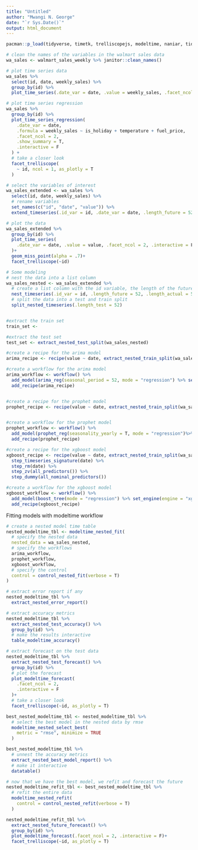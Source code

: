 ```yaml
---
title: "Untitled"
author: "Mwangi N. George"
date: "`r Sys.Date()`"
output: html_document
---
```



```r
pacman::p_load(tidyverse, timetk, trelliscopejs, modeltime, naniar, tidymodels) #load packages

# clean the names of the variables in the walmart sales data
wa_sales <- walmart_sales_weekly %>% janitor::clean_names()

# plot time series data
wa_sales %>% 
  select(id, date, weekly_sales) %>% 
  group_by(id) %>% 
  plot_time_series(.date_var = date, .value = weekly_sales, .facet_ncol = 2)

# plot time series regression
wa_sales %>% 
  group_by(id) %>% 
  plot_time_series_regression(
    .date_var = date,
    .formula = weekly_sales ~ is_holiday + temperature + fuel_price,
    .facet_ncol = 2, 
    .show_summary = T,
    .interactive = F
  ) +
  # take a closer look
  facet_trelliscope(
    ~ id, ncol = 1, as_plotly = T
  )


```

```r

# select the variables of interest
wa_sales_extended <- wa_sales %>% 
  select(id, date, weekly_sales) %>% 
  # rename variables
  set_names(c("id", "date", "value")) %>% 
  extend_timeseries(.id_var = id, .date_var = date, .length_future = 52)

# plot the data
wa_sales_extended %>% 
  group_by(id) %>% 
  plot_time_series(
    .date_var = date, .value = value, .facet_ncol = 2, .interactive = F
  )+
  geom_miss_point(alpha = .7)+
  facet_trelliscope(~id)

```

```r
# Some modeling
# nest the data into a list column
wa_sales_nested <- wa_sales_extended %>% 
  # create a list column with the id variable, the length of the future and the length of the actual
  nest_timeseries(.id_var = id, .length_future = 52, .length_actual = 52*2) %>% 
  # split the data into a test and train split
  split_nested_timeseries(.length_test = 52)


#extract the train set
train_set <- 

#extract the test set
test_set <- extract_nested_test_split(wa_sales_nested)

```


```r
#create a recipe for the arima model
arima_recipe <- recipe(value ~ date, extract_nested_train_split(wa_sales_nested))

#create a workflow for the arima model
arima_workflow <- workflow() %>% 
  add_model(arima_reg(seasonal_period = 52, mode = "regression") %>% set_engine(engine = "auto_arima")) %>% 
  add_recipe(arima_recipe)


#create a recipe for the prophet model
prophet_recipe <- recipe(value ~ date, extract_nested_train_split(wa_sales_nested))


#create a workflow for the prophet model
prophet_workflow <- workflow() %>% 
  add_model(prophet_reg(seasonality_yearly = T, mode = "regression")%>% set_engine(engine = "prophet")) %>% 
  add_recipe(prophet_recipe)

#create a recipe for the xgboost model
xgboost_recipe <- recipe(value ~ date, extract_nested_train_split(wa_sales_nested)) %>% 
  step_timeseries_signature(date) %>% 
  step_rm(date) %>% 
  step_zv(all_predictors()) %>% 
  step_dummy(all_nominal_predictors())

#create a workflow for the xgboost model
xgboost_workflow <- workflow() %>% 
  add_model(boost_tree(mode = "regression") %>% set_engine(engine = "xgboost")) %>% 
  add_recipe(xgboost_recipe)

```

Fitting models with modeltime workflow
```r
# create a nested model time table
nested_modeltime_tbl <- modeltime_nested_fit(
  # specify the nested data
  nested_data = wa_sales_nested, 
  # specify the workflows
  arima_workflow,
  prophet_workflow,
  xgboost_workflow,
  # specify the control
  control = control_nested_fit(verbose = T)
)

```


```r
# extract error report if any
nested_modeltime_tbl %>% 
  extract_nested_error_report()
```


```r
# extract accuracy metrics 
nested_modeltime_tbl %>% 
  extract_nested_test_accuracy() %>% 
  group_by(id) %>% 
  # make the results interactive
  table_modeltime_accuracy()

# extract forecast on the test data
nested_modeltime_tbl %>% 
  extract_nested_test_forecast() %>% 
  group_by(id) %>% 
  # plot the forecast
  plot_modeltime_forecast(
    .facet_ncol = 2,
    .interactive = F
  )+
  # take a closer look
  facet_trelliscope(~id, as_plotly = T)
```

```r

best_nested_modeltime_tbl <- nested_modeltime_tbl %>% 
  # select the best model in the nested data by rmse
  modeltime_nested_select_best(
    metric = "rmse", minimize = TRUE
  )

best_nested_modeltime_tbl %>% 
  # unnest the accuracy metrics
  extract_nested_best_model_report() %>% 
  # make it interactive
  datatable()
```


```r
# now that we have the best model, we refit and forecast the future
nested_modeltime_refit_tbl <- best_nested_modeltime_tbl %>% 
  # refit the entire data 
  modeltime_nested_refit(
    control = control_nested_refit(verbose = T)
  )

nested_modeltime_refit_tbl %>% 
  extract_nested_future_forecast() %>% 
  group_by(id) %>% 
  plot_modeltime_forecast(.facet_ncol = 2, .interactive = F)+
  facet_trelliscope(~id, as_plotly = T)
```













